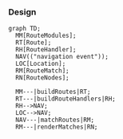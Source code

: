 ### Design

```mermaid
graph TD;
  MM[RouteModules];
  RT[Route];
  RH[RouteHandler];
  NAV(("navigation event"));
  LOC[Location];
  RM[RouteMatch];
  RN[RouteNodes];

  MM---|buildRoutes|RT;
  RT---|buildRouteHandlers|RH;
  RH-->NAV;
  LOC-->NAV;
  NAV---|matchRoutes|RM;
  RM---|renderMatches|RN;
```
